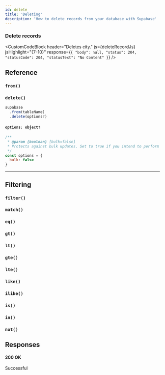 ```yaml
---
id: delete
title: 'Deleting'
description: 'How to delete records from your database with Supabase'
---
```




<DummyData />


### Delete records

<CustomCodeBlock
  header="Deletes city."
  js={deleteRecordJs}
  jsHighlight="{7-10}"
  response={`{
  "body": null,
  "status": 204,
  "statusCode": 204,
  "statusText": "No Content"
}`}
/>

## Reference

### `from()`
<FromFunction verb='delete' />

### `delete()`
```js {3}
supabase
  .from(tableName)
  .delete(options?)
```
  
#### `options: object?` 

```js
/**
 * @param {boolean} [bulk=false] 
 * Protects against bulk updates. Set to true if you intend to perform a bulk change.
 */
const options = {
  bulk: false 
}
```

----


## Filtering

### `filter()`
<CommonFilters filter='filter'/>

### `match()`
<CommonFilters filter='match'/>

### `eq()`
<CommonFilters filter='eq'/>

### `gt()`
<CommonFilters filter='gt'/>

### `lt()`
<CommonFilters filter='lt'/>

### `gte()`
<CommonFilters filter='gte'/>

### `lte()`
<CommonFilters filter='lte'/>

### `like()`
<CommonFilters filter='like'/>

### `ilike()`
<CommonFilters filter='ilike'/>

### `is()`
<CommonFilters filter='is'/>

### `in()`
<CommonFilters filter='in'/>

### `not()`
<CommonFilters filter='not'/>

## Responses

#### 200 OK
Successful

<CommonResponses />